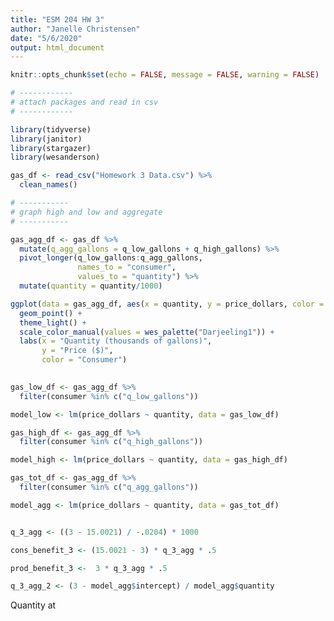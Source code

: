 ```yaml
---
title: "ESM 204 HW 3"
author: "Janelle Christensen"
date: "5/6/2020"
output: html_document
---
```


```r
knitr::opts_chunk$set(echo = FALSE, message = FALSE, warning = FALSE)
```

```r

# ------------
# attach packages and read in csv
# ------------

library(tidyverse)
library(janitor)
library(stargazer)
library(wesanderson)

gas_df <- read_csv("Homework 3 Data.csv") %>% 
  clean_names()

```

```r

# -----------
# graph high and low and aggregate
# -----------

gas_agg_df <- gas_df %>% 
  mutate(q_agg_gallons = q_low_gallons + q_high_gallons) %>% 
  pivot_longer(q_low_gallons:q_agg_gallons,
               names_to = "consumer",
               values_to = "quantity") %>% 
  mutate(quantity = quantity/1000)

ggplot(data = gas_agg_df, aes(x = quantity, y = price_dollars, color = consumer)) +
  geom_point() +
  theme_light() +
  scale_color_manual(values = wes_palette("Darjeeling1")) +
  labs(x = "Quantity (thousands of gallons)",
       y = "Price ($)",
       color = "Consumer")
  

```

```r

gas_low_df <- gas_agg_df %>% 
  filter(consumer %in% c("q_low_gallons"))

model_low <- lm(price_dollars ~ quantity, data = gas_low_df)

gas_high_df <- gas_agg_df %>% 
  filter(consumer %in% c("q_high_gallons"))

model_high <- lm(price_dollars ~ quantity, data = gas_high_df)

gas_tot_df <- gas_agg_df %>% 
  filter(consumer %in% c("q_agg_gallons"))

model_agg <- lm(price_dollars ~ quantity, data = gas_tot_df)


q_3_agg <- ((3 - 15.0021) / -.0204) * 1000

cons_benefit_3 <- (15.0021 - 3) * q_3_agg * .5

prod_benefit_3 <-  3 * q_3_agg * .5

q_3_agg_2 <- (3 - model_agg$intercept) / model_agg$quantity


```

Quantity at 